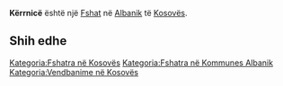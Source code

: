 {{Fshat në Kosovës
 | Emri                = Kërrnicë
| sqi_N_name = Kërrnicë
| sqi_N_FULL_NAME_RO = Kërrnicë
| sqi_N_FULL_NAME_ND_RO = Kerrnice
| sqi_N_SORT_NAME_RG = KERRNICE
| sqi_N_FULL_NAME_RG = Kërrnicë
| sqi_N_FULL_NAME_ND_RG = Kerrnice
| sqi_V_name = Kërnica
| sqi_V_FULL_NAME_RO = Kërnica
| sqi_V_FULL_NAME_ND_RO = Kernica
| sqi_V_SORT_NAME_RG = KERNICA
| sqi_V_FULL_NAME_RG = Kërnica
| sqi_V_FULL_NAME_ND_RG = Kernica
| srp_N_name = Krnjince
| srp_N_FULL_NAME_RO = Krnjince
| srp_N_FULL_NAME_ND_RO = Krnjince
| srp_N_SORT_NAME_RG = KRNJINCE
| srp_N_FULL_NAME_RG = Krnjince
| srp_N_FULL_NAME_ND_RG = Krnjince
| srp_NS_name = Крњинце
| srp_NS_FULL_NAME_RO = Крњинце
| srp_NS_FULL_NAME_ND_RO = Крњинце
| srp_NS_SORT_NAME_RG = КРЊИНЦЕ
| srp_NS_FULL_NAME_RG = Крњинце
| srp_NS_FULL_NAME_ND_RG = Крњинце
| std_V_name = Krnjice
| std_V_FULL_NAME_RO = Krnjice Krnjica Luftar Luftari
| std_V_FULL_NAME_ND_RO = Krnjice Krnjica Luftar Luftari
| std_V_SORT_NAME_RG = KRNJICE KRNJICA LUFTAR LUFTARI
| std_V_FULL_NAME_RG = Krnjice Krnjica Luftar Luftari
| std_V_FULL_NAME_ND_RG = Krnjice Krnjica Luftar Luftari

 | Emri (Rasa dhanore) = 
 | Figura              = 
 | Shteti              = Kosovo
 | Komuna              = Albanik
 | Kodi postar         = 
 | Sipërfaqja          = 

 | Popullsia           = 

 | Regj. i popullsisë  = 
 | Dend. e popullsisë  = 
 | Faqja zyrtare       = 
 <!--- Koordinatat ----> 
 | Gjerësia            = 42.651111
 | Gjatësia            = 20.608611
 | Lartësia            = 
}}
'''Kërrnicë''' është një [[Fshat]] në [[Albanik]] të [[Kosovës]].

<!-- == Gjeografia == -->
<!-- == Historia == -->
<!-- == Demografia == -->
== Shih edhe ==
{{Komuna Albanik}}
{{Kosovo-Administrata-Cung}}

[[Kategoria:Fshatra në Kosovës]]
[[Kategoria:Fshatra në Kommunes Albanik]]
[[Kategoria:Vendbanime në Kosovës]]